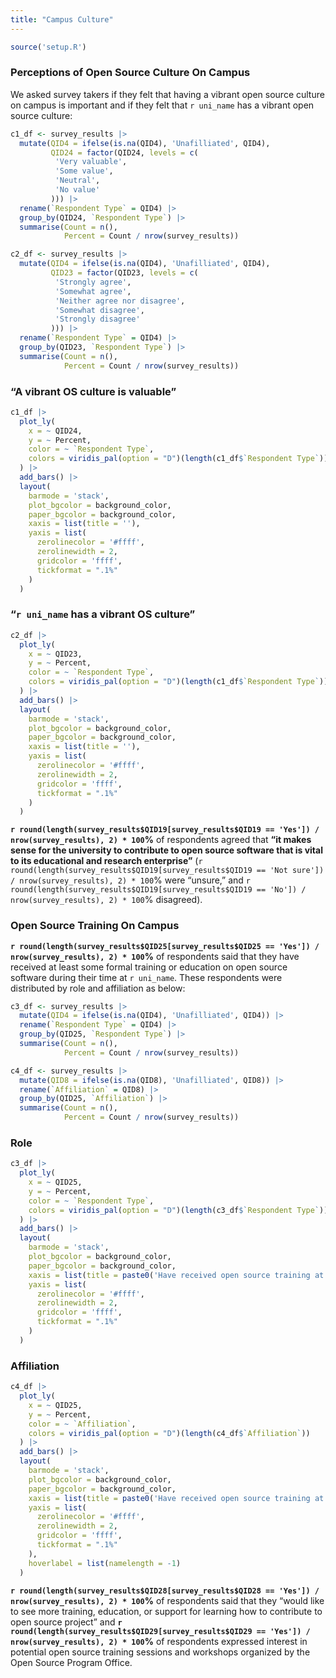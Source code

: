```yaml
---
title: "Campus Culture"
---
```


<!-- Setup -->

```r
source('setup.R')
```

### Perceptions of Open Source Culture On Campus

We asked survey takers if they felt that having a vibrant open source culture on campus is important and if they felt that `r uni_name` has a vibrant open source culture:

::: {.panel-tabset}

```r
c1_df <- survey_results |> 
  mutate(QID4 = ifelse(is.na(QID4), 'Unafilliated', QID4),
         QID24 = factor(QID24, levels = c(
          'Very valuable',
          'Some value',
          'Neutral',
          'No value'
         ))) |> 
  rename(`Respondent Type` = QID4) |> 
  group_by(QID24, `Respondent Type`) |> 
  summarise(Count = n(),
            Percent = Count / nrow(survey_results)) 

c2_df <- survey_results |> 
  mutate(QID4 = ifelse(is.na(QID4), 'Unafilliated', QID4),
         QID23 = factor(QID23, levels = c(
          'Strongly agree',
          'Somewhat agree',
          'Neither agree nor disagree',
          'Somewhat disagree',
          'Strongly disagree'
         ))) |> 
  rename(`Respondent Type` = QID4) |> 
  group_by(QID23, `Respondent Type`) |> 
  summarise(Count = n(),
            Percent = Count / nrow(survey_results)) 
```

### "A vibrant OS culture is valuable"

```r
c1_df |>
  plot_ly(
    x = ~ QID24,
    y = ~ Percent,
    color = ~ `Respondent Type`,
    colors = viridis_pal(option = "D")(length(c1_df$`Respondent Type`))
  ) |>
  add_bars() |>
  layout(
    barmode = 'stack',
    plot_bgcolor = background_color,
    paper_bgcolor = background_color,
    xaxis = list(title = ''),
    yaxis = list(
      zerolinecolor = '#ffff',
      zerolinewidth = 2,
      gridcolor = 'ffff',
      tickformat = ".1%"
    )
  )
```

### "`r uni_name` has a vibrant OS culture"

```r
c2_df |>
  plot_ly(
    x = ~ QID23,
    y = ~ Percent,
    color = ~ `Respondent Type`,
    colors = viridis_pal(option = "D")(length(c1_df$`Respondent Type`))
  ) |>
  add_bars() |>
  layout(
    barmode = 'stack',
    plot_bgcolor = background_color,
    paper_bgcolor = background_color,
    xaxis = list(title = ''),
    yaxis = list(
      zerolinecolor = '#ffff',
      zerolinewidth = 2,
      gridcolor = 'ffff',
      tickformat = ".1%"
    )
  )
```

:::

**`r round(length(survey_results$QID19[survey_results$QID19 == 'Yes']) / nrow(survey_results), 2) * 100`%** of respondents agreed that **"it makes sense for the university to contribute to open source software that is vital to its educational and research enterprise"** (`r round(length(survey_results$QID19[survey_results$QID19 == 'Not sure']) / nrow(survey_results), 2) * 100`% were "unsure," and `r round(length(survey_results$QID19[survey_results$QID19 == 'No']) / nrow(survey_results), 2) * 100`% disagreed).

### Open Source Training On Campus

**`r round(length(survey_results$QID25[survey_results$QID25 == 'Yes']) / nrow(survey_results), 2) * 100`%** of respondents said that they have received at least some formal training or education on open source software during their time at `r uni_name`. These respondents were distributed by role and affiliation as below:

::: {.panel-tabset}

```r
c3_df <- survey_results |> 
  mutate(QID4 = ifelse(is.na(QID4), 'Unafilliated', QID4)) |> 
  rename(`Respondent Type` = QID4) |> 
  group_by(QID25, `Respondent Type`) |> 
  summarise(Count = n(),
            Percent = Count / nrow(survey_results)) 

c4_df <- survey_results |> 
  mutate(QID8 = ifelse(is.na(QID8), 'Unafilliated', QID8)) |> 
  rename(`Affiliation` = QID8) |> 
  group_by(QID25, `Affiliation`) |> 
  summarise(Count = n(),
            Percent = Count / nrow(survey_results)) 
```

### Role

```r
c3_df |>
  plot_ly(
    x = ~ QID25,
    y = ~ Percent,
    color = ~ `Respondent Type`,
    colors = viridis_pal(option = "D")(length(c3_df$`Respondent Type`))
  ) |>
  add_bars() |>
  layout(
    barmode = 'stack',
    plot_bgcolor = background_color,
    paper_bgcolor = background_color,
    xaxis = list(title = paste0('Have received open source training at ', uni_name)),
    yaxis = list(
      zerolinecolor = '#ffff',
      zerolinewidth = 2,
      gridcolor = 'ffff',
      tickformat = ".1%"
    )
  )
```

### Affiliation

```r
c4_df |>
  plot_ly(
    x = ~ QID25,
    y = ~ Percent,
    color = ~ `Affiliation`,
    colors = viridis_pal(option = "D")(length(c4_df$`Affiliation`))
  ) |>
  add_bars() |>
  layout(
    barmode = 'stack',
    plot_bgcolor = background_color,
    paper_bgcolor = background_color,
    xaxis = list(title = paste0('Have received open source training at ', uni_name)),
    yaxis = list(
      zerolinecolor = '#ffff',
      zerolinewidth = 2,
      gridcolor = 'ffff',
      tickformat = ".1%"
    ),
    hoverlabel = list(namelength = -1)
  )
```

:::

**`r round(length(survey_results$QID28[survey_results$QID28 == 'Yes']) / nrow(survey_results), 2) * 100`%** of respondents said that they "would like to see more training, education, or support for learning how to contribute to open source project" and **`r round(length(survey_results$QID29[survey_results$QID29 == 'Yes']) / nrow(survey_results), 2) * 100`%** of respondents expressed interest in potential open source training sessions and workshops organized by the Open Source Program Office.
